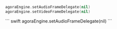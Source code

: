 <ProductWrapper notAllowed="voice-calling">

``` swift
agoraEngine.setAudioFrameDelegate(nil)
agoraEngine.setVideoFrameDelegate(nil)
```
</ProductWrapper>

<ProductWrapper product="voice-calling">
``` swift
agoraEngine.setAudioFrameDelegate(nil)
```

</ProductWrapper>